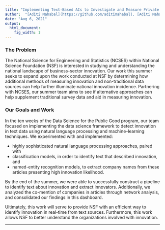 ```yaml
---
title: "Implementing Text-Based AIs to Investigate and Measure Private Sector Software Innovation"
author:  "[Aditi Mahabal](https://github.com/aditimahabal), [Aditi Mahabal](https://github.com/aditimahabal), [Akilesh Ramakrishnan](https://github.com/asrkr), [Digvijay Ghotane](https://github.com/diggyg97), [Devika Mahoney-Nair](https://github.com/DevikaNair90), [Neil Alexander](https://github.com/neilalex), and [Gizem Korkmaz](https://github.com/gkorkmaz) at [University of Virginia, Biocomplexity Institute](https://biocomplexity.virginia.edu/institute/divisions/social-and-decision-analytics)"
date: "Aug 6, 2021"
output:
  html_document:
    fig_width: 1
---
```



### The Problem

The National Science for Engineering and Statistics (NCSES) within National Science Foundation (NSF) is interested in studying and understanding the national landscape of business-sector innovation. Our work this summer seeks to expand upon the work conducted at NSF by determining how additional methods of measuring innovation and non-traditional data sources can help further illuminate national innovation incidence. Partnering with NCSES, our summer team aims to see if alternative approaches can help supplement traditional survey data and aid in measuring innovation.

### Our Goals and Work

In the ten weeks of the Data Science for the Public Good program, our team focused on implementing the data science framework to detect innovation in text data using natural language processing and machine-learning techniques. We experimented with and implemented:

* highly sophisticated natural language processing approaches, paired with
* classification models, in order to identify text that described innovation, and
* named-entity recognition models, to extract company names from these articles presenting high innovation likelihood.

By the end of the summer, we were able to successfully construct a pipeline to identify text about innovation and extract innovators. Additionally, we analyzed the co-mention of companies in articles through network analysis, and consolidated our findings in this dashboard.

Ultimately, this work will serve to provide NSF with an efficient way to identify innovation in real-time from text sources. Furthermore, this work allows NSF to better understand the organizations involved with innovation. 

----



